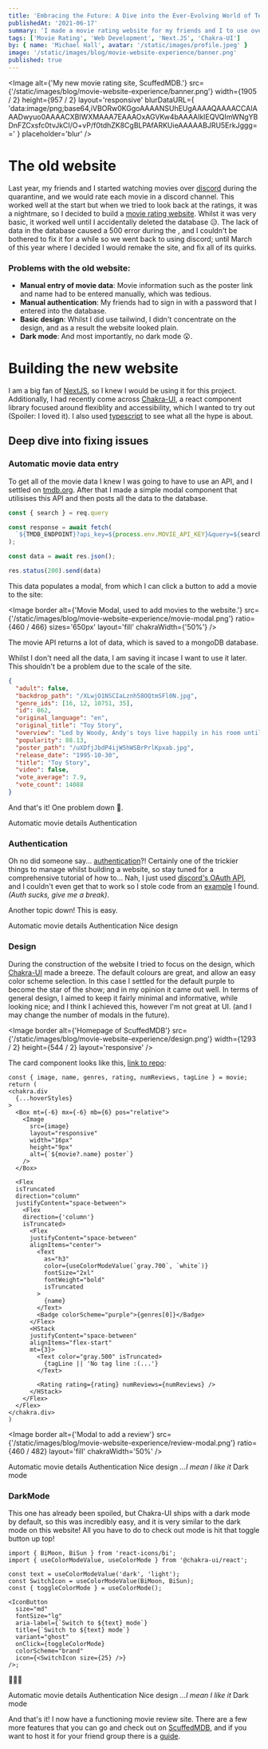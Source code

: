 ```yaml
---
title: 'Embracing the Future: A Dive into the Ever-Evolving World of Technology.'
publishedAt: '2021-06-17'
summary: 'I made a movie rating website for my friends and I to use over the holidays, but it kinda sucked... So here is how I improved it in version 2.0!'
tags: ['Movie Rating', 'Web Development', 'Next.JS', 'Chakra-UI']
by: { name: 'Michael Hall', avatar: '/static/images/profile.jpeg' }
image: '/static/images/blog/movie-website-experience/banner.png'
published: true
---
```


<Image
  alt={'My new movie rating site, ScuffedMDB.'}
  src={'/static/images/blog/movie-website-experience/banner.png'}
  width={1905 / 2}
  height={957 / 2}
  layout='responsive'
  blurDataURL={
    'data:image/png;base64,iVBORw0KGgoAAAANSUhEUgAAAAQAAAACCAIAAADwyuo0AAAACXBIWXMAAA7EAAAOxAGVKw4bAAAAIklEQVQImWNgYBDnFZCxsfc0tvJkCI/O+vP/f0tdhZK8CgBLPAfARKUieAAAAABJRU5ErkJggg=='
  }
  placeholder='blur'
/>

<Padding mt={1} />

# The old website

Last year, my friends and I started watching movies over [discord](https://discord.com) during the quarantine, and we would rate each movie in a discord channel. This worked well at the start but when we tried to look back at the ratings, it was a nightmare, so I decided to build a [movie rating website](https://github.com/mah51/movie-web/). Whilst it was very basic, it worked well until I accidentally deleted the database 😥. The lack of data in the database caused a 500 error during the <Definition term='SSR' definition='Server Side Render' link='https://www.freecodecamp.org/news/what-exactly-is-client-side-rendering-and-hows-it-different-from-server-side-rendering-bd5c786b340d/' />, and I couldn't be bothered to fix it for a while so we went back to using discord; until March of this year where I decided I would remake the site, and fix all of its quirks.

### Problems with the old website:

- **Manual entry of movie data**: Movie information such as the poster link and name had to be entered manually, which was tedious.
- **Manual authentication**: My friends had to sign in with a password that I entered into the database.
- **Basic design**: Whilst I did use tailwind, I didn't concentrate on the design, and as a result the website looked plain.
- **Dark mode**: And most importantly, no dark mode 😲.

<Padding mt={2} />

# Building the new website

I am a big fan of [NextJS](https://nextjs.org), so I knew I would be using it for this project. Additionally, I had recently come across [Chakra-UI](https://chakra-ui.com), a react component library focused around flexiblity and accessibility, which I wanted to try out (Spoiler: I loved it). I also used [typescript](https://www.typescriptlang.org/) to see what all the hype is about.

## Deep dive into fixing issues

### Automatic movie data entry

To get all of the movie data I knew I was going to have to use an API, and I settled on [tmdb.org](https://www.themoviedb.org/). After that I made a simple modal component that utilisises this API and then posts all the data to the database.

```jsx:/api/movie-api.ts
const { search } = req.query

const response = await fetch(
  `${TMDB_ENDPOINT}?api_key=${process.env.MOVIE_API_KEY}&query=${search}`
);

const data = await res.json();

res.status(200).send(data)
```

This data populates a modal, from which I can click a button to add a movie to the site:

<Image
  border
  alt={'Movie Modal, used to add movies to the website.'}
  src={'/static/images/blog/movie-website-experience/movie-modal.png'}
  ratio={460 / 466}
  sizes='650px'
  layout='fill'
  chakraWidth={'50%'}
/>

The movie API returns a lot of data, which is saved to a mongoDB database.<br />

<Aside type='neutral' title='Waste of database space?'>
  Whilst I don't need all the data, I am saving it incase I want to use it later. This shouldn't be
  a problem due to the scale of the site.
</Aside>

```json
{
  "adult": false,
  "backdrop_path": "/XLwjO1NSCIaLznh58OQtmSFl0N.jpg",
  "genre_ids": [16, 12, 10751, 35],
  "id": 862,
  "original_language": "en",
  "original_title": "Toy Story",
  "overview": "Led by Woody, Andy's toys live happily in his room until Andy's birthday brings Buzz Lightyear onto the scene. Afraid of losing his place in Andy's heart, Woody plots against Buzz. But when circumstances separate Buzz and Woody from their owner, the duo eventually learns to put aside their differences.",
  "popularity": 88.13,
  "poster_path": "/uXDfjJbdP4ijW5hWSBrPrlKpxab.jpg",
  "release_date": "1995-10-30",
  "title": "Toy Story",
  "video": false,
  "vote_average": 7.9,
  "vote_count": 14088
}
```

And that's it! One problem down 🌟.

<VStack mt={2} alignItems='flex-start'>
  <Checkbox colorScheme='brand' isReadOnly defaultIsChecked>
    Automatic movie details
  </Checkbox>
  <Checkbox colorScheme='brand' isReadOnly>
    Authentication
  </Checkbox>
</VStack>

### Authentication

Oh no did someone say... [authentication](https://www.youtube.com/watch?v=9mSVzGnKsXw)?! Certainly one of the trickier things to manage whilst building a website, so stay tuned for a comprehensive tutorial of how to... Nah, I just used [discord's OAuth API](https://discord.com/developers/docs/topics/oauth2), and I couldn't even get that to work so I stole code from an [example](https://github.com/m1community/alii-nextjs-discord-oauth/blob/main/pages/api/oauth.ts) I found. _(Auth sucks, give me a break)_.

Another topic down! This is easy.

<VStack mt={2} alignItems='flex-start'>
  <Checkbox colorScheme='brand' isReadOnly defaultIsChecked>
    Automatic movie details
  </Checkbox>
  <Checkbox colorScheme='brand' isReadOnly defaultIsChecked>
    Authentication
  </Checkbox>
  <Checkbox colorScheme='brand' isReadOnly>
    Nice design
  </Checkbox>
</VStack>

### Design

During the construction of the website I tried to focus on the design, which [Chakra-UI](https://chakra-ui.com/) made a breeze. The default colours are great, and allow an easy color scheme selection. In this case I settled for the default purple to become the star of the show; and in my opinion it came out well. In terms of general design, I aimed to keep it fairly minimal and informative, while looking nice; and I think I achieved this, however I'm not great at UI. (and I may change the number of modals in the future).

<Image
  border
  alt={'Homepage of ScuffedMDB'}
  src={'/static/images/blog/movie-website-experience/design.png'}
  width={1293 / 2}
  height={544 / 2}
  layout='responsive'
/>

The card component looks like this, [link to repo](https://github.com/mah51/movie-web-typescript/blob/main/components/Card/Card.tsx):

```jsx:components/Card/Card.tsx
const { image, name, genres, rating, numReviews, tagLine } = movie;
return (
<chakra.div
  {...hoverStyles}
>
  <Box mt={-6} mx={-6} mb={6} pos="relative">
    <Image
      src={image}
      layout="responsive"
      width="16px"
      height="9px"
      alt={`${movie?.name} poster`}
    />
  </Box>

  <Flex
  isTruncated
  direction="column"
  justifyContent="space-between">
    <Flex
    direction={'column'}
    isTruncated>
      <Flex
      justifyContent="space-between"
      alignItems="center">
        <Text
          as="h3"
          color={useColorModeValue(`gray.700`, `white`)}
          fontSize="2xl"
          fontWeight="bold"
          isTruncated
        >
          {name}
        </Text>
        <Badge colorScheme="purple">{genres[0]}</Badge>
      </Flex>
      <HStack
      justifyContent="space-between"
      alignItems="flex-start"
      mt={3}>
        <Text color="gray.500" isTruncated>
          {tagLine || 'No tag line :(...'}
        </Text>

        <Rating rating={rating} numReviews={numReviews} />
      </HStack>
    </Flex>
  </Flex>
</chakra.div>
)
```

<Image
  border
  alt={'Modal to add a review'}
  src={'/static/images/blog/movie-website-experience/review-modal.png'}
  ratio={460 / 482}
  layout='fill'
  chakraWidth='50%'
/>

<VStack mt={2} alignItems='flex-start'>
  <Checkbox colorScheme='brand' isReadOnly defaultIsChecked>
    Automatic movie details
  </Checkbox>
  <Checkbox colorScheme='brand' isReadOnly defaultIsChecked>
    Authentication
  </Checkbox>
  <Checkbox colorScheme='brand' isReadOnly defaultIsChecked>
    Nice design <em>...I mean I like it</em>
  </Checkbox>
  <Checkbox colorScheme='brand' isReadOnly>
    Dark mode
  </Checkbox>
</VStack>

### DarkMode

This one has already been spoiled, but Chakra-UI ships with a dark mode by default, so this was incredibly easy, and it is very similar to the dark mode on this website! All you have to do to check out <TextColorMode /> mode is hit that toggle button up top!

```jsx:components/NavBar/DesktopNav.tsx
import { BiMoon, BiSun } from 'react-icons/bi';
import { useColorModeValue, useColorMode } from '@chakra-ui/react';

const text = useColorModeValue('dark', 'light');
const SwitchIcon = useColorModeValue(BiMoon, BiSun);
const { toggleColorMode } = useColorMode();

<IconButton
  size="md"
  fontSize="lg"
  aria-label={`Switch to ${text} mode`}
  title={`Switch to ${text} mode`}
  variant="ghost"
  onClick={toggleColorMode}
  colorScheme="brand"
  icon={<SwitchIcon size={25} />}
/>;
```

🎉🎉🎉

<VStack mt={2} alignItems='flex-start'>
  <Checkbox colorScheme='brand' isReadOnly defaultIsChecked>
    Automatic movie details
  </Checkbox>
  <Checkbox colorScheme='brand' isReadOnly defaultIsChecked>
    Authentication
  </Checkbox>
  <Checkbox colorScheme='brand' isReadOnly defaultIsChecked>
    Nice design <em>...I mean I like it</em>
  </Checkbox>
  <Checkbox colorScheme='brand' isReadOnly defaultIsChecked>
    <Sparkles>Dark mode</Sparkles>
  </Checkbox>
</VStack>

And that's it! I now have a functioning movie review site. There are a few more features that you can go and check out on [ScuffedMDB](https://smdb.mikeroph.one), and if you want to host it for your friend group there is a [guide](https://github.com/mah51/scuffedmdb).
